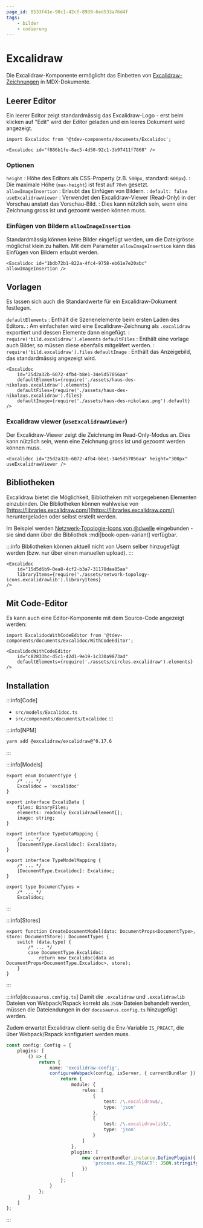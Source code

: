 ```yaml
---
page_id: 0533f41e-98c1-42cf-8939-6ed533a76d4f
tags:
    - bilder
    - codierung
---
```



# Excalidraw

Die Excalidraw-Komponente ermöglicht das Einbetten von [Excalidraw-Zeichnungen](https://docs.excalidraw.com/) in MDX-Dokumente.

## Leerer Editor

Ein leerer Editor zeigt standardmässig das Excalidraw-Logo - erst beim klicken auf "Edit" wird der Editor geladen und ein leeres Dokument wird angezeigt.

```mdx
import Excalidoc from '@tdev-components/documents/Excalidoc';

<Excalidoc id="f886b1fe-8ac5-4d50-92c1-3b97411f7868" />
```

<BrowserWindow>
    <Excalidoc id="f886b1fe-8ac5-4d50-92c1-3b97411f7868" />
</BrowserWindow>

### Optionen

`height` : Höhe des Editors als CSS-Property (z.B. `500px`, standard: `600px`). : Die maximale Höhe (`max-height`) ist fest auf `70vh` gesetzt. `allowImageInsertion` : Erlaubt das Einfügen von Bildern. : `default: false` `useExcalidrawViewer` : Verwendet den Excalidraw-Viewer (Read-Only) in der Vorschau anstatt das Vorschau-Bild. : Dies kann nützlich sein, wenn eine Zeichnung gross ist und gezoomt werden können muss.

### Einfügen von Bildern `allowImageInsertion`

Standardmässig können keine Bilder eingefügt werden, um die Dateigrösse möglichst klein zu halten. Mit dem Parameter `allowImageInsertion` kann das Einfügen von Bildern erlaubt werden.

```mdx
<Excalidoc id="1bdb72b1-822a-4fc4-9758-eb61e7e20abc" allowImageInsertion />
```

<BrowserWindow>
    <Excalidoc id="1bdb72b1-822a-4fc4-9758-eb61e7e20abc" allowImageInsertion />
</BrowserWindow>

## Vorlagen

Es lassen sich auch die Standardwerte für ein Excalidraw-Dokument festlegen.

`defaultElements` : Enthält die Szenenelemente beim ersten Laden des Editors. : Am einfachsten wird eine Excalidraw-Zeichnung als `.excalidraw` exportiert und dessen Elemente dann eingefügt. : `require('bild.excalidraw').elements` `defaultFiles` : Enthält eine vorlage auch Bilder, so müssen diese ebenfalls mitgelifert werden. : `require('bild.excalidraw').files` `defaultImage` : Enthält das Anzeigebild, das standardmässig angezeigt wird.

```mdx
<Excalidoc
    id="25d2a32b-6072-4fb4-b8e1-34e5d57056aa"
    defaultElements={require('./assets/haus-des-nikolaus.excalidraw').elements}
    defaultFiles={require('./assets/haus-des-nikolaus.excalidraw').files}
    defaultImage={require('./assets/haus-des-nikolaus.png').default}
/>
```

<BrowserWindow>
    <Excalidoc
        id="25d2a32b-6072-4fb4-b8e1-34e5d57056aa"
        defaultElements={require('./assets/haus-des-nikolaus.excalidraw').elements}
        defaultFiles={require('./assets/haus-des-nikolaus.excalidraw').files}
        defaultImage={require('./assets/haus-des-nikolaus.png').default}
    />
</BrowserWindow>

### Excalidraw viewer (`useExcalidrawViewer`)

Der Excalidraw-Viewer zeigt die Zeichnung im Read-Only-Modus an. Dies kann nützlich sein, wenn eine Zeichnung gross ist und gezoomt werden können muss.

```mdx
<Excalidoc id="25d2a32b-6072-4fb4-b8e1-34e5d57056aa" height="300px" useExcalidrawViewer />
```

<BrowserWindow>
    <Excalidoc
        id="25d2a32b-6072-4fb4-b8e1-34e5d57056aa"
        defaultElements={require('./assets/haus-des-nikolaus.excalidraw').elements}
        defaultFiles={require('./assets/haus-des-nikolaus.excalidraw').files}
        defaultImage={require('./assets/haus-des-nikolaus.png').default}
        useExcalidrawViewer
        height="300px"
    />
</BrowserWindow>

## Bibliotheken

Excalidraw bietet die Möglichkeit, Bibliotheken mit vorgegebenen Elementen einzubinden. Die Bibliotheken können wahlweise von [https://libraries.excalidraw.com/](https://libraries.excalidraw.com/) heruntergeladen oder selbst erstellt werden.

Im Beispiel werden [Netzwerk-Topologie-Icons von @dwelle](https://libraries.excalidraw.com#dwelle-network-topology-icons) eingebunden - sie sind dann über die Bibliothek :mdi[book-open-variant] verfügbar.

:::info Bibliotheken können aktuell nicht von Usern selber hinzugefügt werden (bzw. nur über einen manuellen upload). :::

```mdx
<Excalidoc
    id="15d5d6b9-0ea8-4cf2-b3a7-31178daa85aa"
    libraryItems={require('./assets/network-topology-icons.excalidrawlib').libraryItems}
/>
```

<BrowserWindow>
    <Excalidoc
        id="15d5d6b9-0ea8-4cf2-b3a7-31178daa85aa"
        libraryItems={require('./assets/network-topology-icons.excalidrawlib').libraryItems}
        defaultElements={require('./assets/netzwerk-topo.excalidraw').elements}
        defaultFiles={require('./assets/netzwerk-topo.excalidraw').files}
        defaultImage={require('./assets/netzwerk-topo.png').default}
    />
</BrowserWindow>

## Mit Code-Editor

Es kann auch eine Editor-Komponente mit dem Source-Code angezeigt werden:

```mdx
import ExcalidocWithCodeEditor from '@tdev-components/documents/Excalidoc/WithCodeEditor';

<ExcalidocWithCodeEditor
    id="c82833bc-d5c1-42d1-9e19-1c330a9873ad"
    defaultElements={require('./assets/circles.excalidraw').elements}
/>
```

<BrowserWindow>
    <ExcalidocWithCodeEditor
        id="c82833bc-d5c1-42d1-9e19-1c330a9873ad"
        defaultElements={require('./assets/circles.excalidraw').elements}
    />
</BrowserWindow>

## Installation

:::info[Code]

- `src/models/Excalidoc.ts`
- `src/components/documents/Excalidoc` :::

:::info[NPM]

```bash
yarn add @excalidraw/excalidraw@^0.17.6
```

:::

:::info[Models]

```tsx title="src/api/document.ts"
export enum DocumentType {
    /* ... */
    Excalidoc = 'excalidoc'
}

export interface ExcaliData {
    files: BinaryFiles;
    elements: readonly ExcalidrawElement[];
    image: string;
}

export interface TypeDataMapping {
    /* ... */
    [DocumentType.Excalidoc]: ExcaliData;
}

export interface TypeModelMapping {
    /* ... */
    [DocumentType.Excalidoc]: Excalidoc;
}

export type DocumentTypes =
    /* ... */
    Excalidoc;
```

:::

:::info[Stores]

```tsx title="src/stores/DocumentStore.ts" {4-5}
export function CreateDocumentModel(data: DocumentProps<DocumentType>, store: DocumentStore): DocumentTypes {
    switch (data.type) {
        /* ... */
        case DocumentType.Excalidoc:
            return new Excalidoc(data as DocumentProps<DocumentType.Excalidoc>, store);
    }
}
```

:::

:::info[`docusaurus.config.ts`] Damit die `.excalidraw` und `.excalidrawlib` Dateien von Webpack/Rspack korrekt als `JSON`-Dateien behandelt werden, müssen die Dateiendungen in der `docusaurus.config.ts` hinzugefügt werden.

Zudem erwartet Excalidraw client-seitig die Env-Variable `IS_PREACT`, die über Webpack/Rspack konfiguriert werden muss.

```ts
const config: Config = {
    plugins: [
        () => {
            return {
                name: 'excalidraw-config',
                configureWebpack(config, isServer, { currentBundler }) {
                    return {
                        module: {
                            rules: [
                                {
                                    test: /\.excalidraw$/,
                                    type: 'json'
                                },
                                {
                                    test: /\.excalidrawlib$/,
                                    type: 'json'
                                }
                            ]
                        },
                        plugins: [
                            new currentBundler.instance.DefinePlugin({
                                'process.env.IS_PREACT': JSON.stringify('false')
                            })
                        ]
                    };
                }
            };
        }
    ]
};
```

:::
